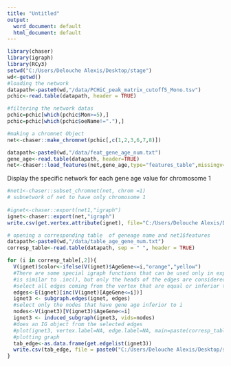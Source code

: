 ---
title: "Untitled"
output:
  word_document: default
  html_document: default
---

```{r}
library(chaser)
library(igraph)
library(RCy3)
setwd("C:/Users/Delouche Alexis/Desktop/stage")
wd<-getwd()
#loading the network
datapath<-paste0(wd,"/data/PCHiC_peak_matrix_cutoff5_Mono.tsv")
pchic<-read.table(datapath, header = TRUE)

#filtering the network datas
pchic=pchic[which(pchic$Mon>=5),]
pchic=pchic[which(pchic$oeName!="."),]

#making a chromnet Object
net<-chaser::make_chromnet(pchic[,c(1,2,3,6,7,8)])
```


```{r}
datapath<-paste0(wd,"/data/feat_gene_age_num.txt")
gene_age<-read.table(datapath, header=TRUE)
net<-chaser::load_features(net,gene_age,type="features_table",missingv=18,auxfun = "min")
```



Display the specific network for each gene age value for chromosome 1
```{r}

#net1<-chaser::subset_chromnet(net, chrom =1)
# subnetwork of net to have only chromosome 1
 
#ignet<-chaser::export(net1,"igraph")
ignet<-chaser::export(net,"igraph")
write.csv(get.vertex.attribute(ignet), file="C:/Users/Delouche Alexis/Desktop/stage/data/ignet/attributes.csv")

# opening a corresponding table  of geneage name and net1$features
datapath<-paste0(wd,"/data/table_age_gene_num.txt")
corresp_table<-read.table(datapath, sep = " ", header = TRUE)
```



```{r}
for (i in corresp_table[,2]){
  V(ignet)$color<-ifelse(V(ignet)$AgeGene<=i,"orange","yellow")
  #There are some special igraph functions that can be used only in expressions indexing edge sequences:.inc takes a vertex sequence, and selects all edges that have at least one incident vertex in the vertex sequence
  #is similar to .inc(), but only the heads of the edges are considered.
  #select all edges coming from the vertex that are equal or inferior to i
  edges<-E(ignet)[inc(V(ignet)[AgeGene<=i])]
  ignet3 <- subgraph.edges(ignet, edges)
  #select only the nodes that have gene age inferior to i
  nodes<-V(ignet3)[V(ignet3)$AgeGene<=i]
  ignet3 <- induced_subgraph(ignet3, vids=nodes)
  #does an IG object from the selected edges
  #plot(ignet3, vertex.label=NA, edge.label=NA, main=paste(corresp_table[i,1],"network"), min = -10, max=10)
  #plotting graph
  tab_edge<-as.data.frame(get.edgelist(ignet3))
  write.csv(tab_edge, file = paste0("C:/Users/Delouche Alexis/Desktop/stage/data/ignet",paste0("/",i,corresp_table[i,1]," network.csv")))
}

```
